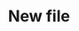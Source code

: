 ---
title: "New file"
description: "Description of your new file."
sidebarTitle: "Label Performance"
---